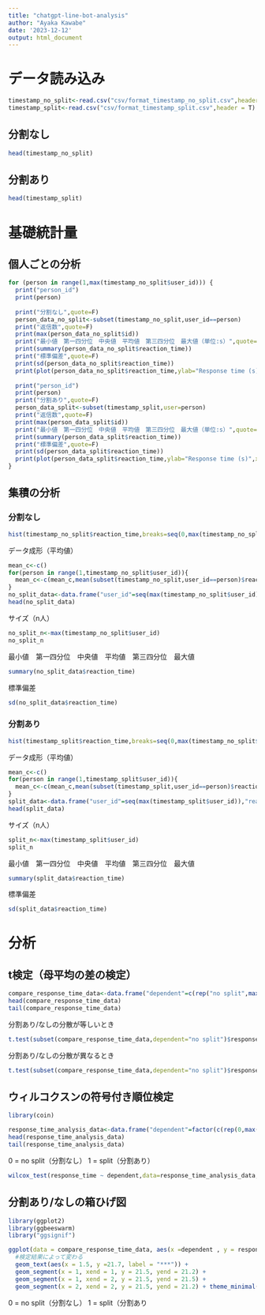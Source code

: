 ---
title: "chatgpt-line-bot-analysis"
author: "Ayaka Kawabe"
date: '2023-12-12'
output: html_document
---

# データ読み込み

```{r}
timestamp_no_split<-read.csv("csv/format_timestamp_no_split.csv",header = T)
timestamp_split<-read.csv("csv/format_timestamp_split.csv",header = T)
```

## 分割なし
```{r}
head(timestamp_no_split)
```
## 分割あり
```{r}
head(timestamp_split)
```

# 基礎統計量

## 個人ごとの分析
```{r}
for (person in range(1,max(timestamp_no_split$user_id))) {
  print("person_id")
  print(person)
  
  print("分割なし",quote=F)
  person_data_no_split<-subset(timestamp_no_split,user_id==person)
  print("返信数",quote=F)
  print(max(person_data_no_split$id))
  print("最小値　第一四分位　中央値　平均値　第三四分位　最大値（単位:s）",quote=F)
  print(summary(person_data_no_split$reaction_time))
  print("標準偏差",quote=F)
  print(sd(person_data_no_split$reaction_time))
  print(plot(person_data_no_split$reaction_time,ylab="Response time (s)",xlab="Thread id",main="Plot of response time without split"))
  
  print("person_id")
  print(person)
  print("分割あり",quote=F)
  person_data_split<-subset(timestamp_split,user=person)
  print("返信数",quote=F)
  print(max(person_data_split$id))
  print("最小値　第一四分位　中央値　平均値　第三四分位　最大値（単位:s）",quote=F)
  print(summary(person_data_split$reaction_time))
  print("標準偏差",quote=F)
  print(sd(person_data_split$reaction_time))
  print(plot(person_data_split$reaction_time,ylab="Response time (s)",xlab="Thread id",main="Plot of response time with split"))
}
```

## 集積の分析

### 分割なし

```{r}
hist(timestamp_no_split$reaction_time,breaks=seq(0,max(timestamp_no_split$reaction_time,timestamp_split$reaction_time)+10,5),xlab="Response Time (s)",main=NULL,col="CornFlowerBlue")
```

データ成形（平均値）
```{r}
mean_c<-c()
for(person in range(1,timestamp_no_split$user_id)){
  mean_c<-c(mean_c,mean(subset(timestamp_no_split,user_id==person)$reaction_time))
}
no_split_data<-data.frame("user_id"=seq(max(timestamp_no_split$user_id)),"reaction_time"=mean_c)
head(no_split_data)
```

サイズ（n人）
```{r}
no_split_n<-max(timestamp_no_split$user_id)
no_split_n
```

最小値　第一四分位　中央値　平均値　第三四分位　最大値
```{r}
summary(no_split_data$reaction_time)
```

標準偏差
```{r}
sd(no_split_data$reaction_time)
```


### 分割あり

```{r}
hist(timestamp_split$reaction_time,breaks=seq(0,max(timestamp_no_split$reaction_time,timestamp_split$reaction_time)+10,5),xlab="Response Time (s)",main=NULL,col="CornFlowerBlue")
```

データ成形（平均値）
```{r}
mean_c<-c()
for(person in range(1,timestamp_split$user_id)){
  mean_c<-c(mean_c,mean(subset(timestamp_split,user_id==person)$reaction_time))
}
split_data<-data.frame("user_id"=seq(max(timestamp_split$user_id)),"reaction_time"=mean_c)
head(split_data)
```

サイズ（n人）
```{r}
split_n<-max(timestamp_split$user_id)
split_n
```

最小値　第一四分位　中央値　平均値　第三四分位　最大値
```{r}
summary(split_data$reaction_time)
```

標準偏差
```{r}
sd(split_data$reaction_time)
```

# 分析

## t検定（母平均の差の検定）
```{r}
compare_response_time_data<-data.frame("dependent"=c(rep("no split",max(no_split_data$user_id)),rep("split",max(split_data$user_id))),"response_time"=c(no_split_data$reaction_time,split_data$reaction_time))
head(compare_response_time_data)
tail(compare_response_time_data)
```

分割あり/なしの分散が等しいとき
```{r}
t.test(subset(compare_response_time_data,dependent="no split")$response_time,subset(compare_response_time_data,dependent="split")$response_time,paired = T,alternative = "two.sided",var.equal = T,conf.level = 0.95)
```

分割あり/なしの分散が異なるとき
```{r}
t.test(subset(compare_response_time_data,dependent="no split")$response_time,subset(compare_response_time_data,dependent="split")$response_time,paired = T,alternative = "two.sided",var.equal = F,conf.level = 0.95)
```
## ウィルコクスンの符号付き順位検定
```{r}
library(coin)
```

```{r}
response_time_analysis_data<-data.frame("dependent"=factor(c(rep(0,max(no_split_data$user_id)),rep(1,max(split_data$user_id)))),"response_time"=c(no_split_data$reaction_time,split_data$reaction_time))
head(response_time_analysis_data)
tail(response_time_analysis_data)
```
0 = no split（分割なし）
1 = split（分割あり）
```{r}
wilcox_test(response_time ~ dependent,data=response_time_analysis_data,paired = T,alternative = "two.sided",distribution="exact")
```
## 分割あり/なしの箱ひげ図

```{r}
library(ggplot2)
library(ggbeeswarm)
library("ggsignif")
```

```{r}
ggplot(data = compare_response_time_data, aes(x =dependent , y = response_time, fill = dependent)) +stat_boxplot(geom = "errorbar", width = 0.2)+ geom_boxplot(outlier.color = "black")+ylab("Response Time (s)")+ stat_summary(geom = "point", shape = 4,fun = "mean", color = "black",size=3,stroke=1.2)+geom_beeswarm(cex = 1.2,show.legend = FALSE)+
  #検定結果によって変わる
  geom_text(aes(x = 1.5, y =21.7, label = "***")) + 
  geom_segment(x = 1, xend = 1, y = 21.5, yend = 21.2) +
  geom_segment(x = 1, xend = 2, y = 21.5, yend = 21.5) +
  geom_segment(x = 2, xend = 2, y = 21.5, yend = 21.2) + theme_minimal()
```

0 = no split（分割なし）
1 = split（分割あり